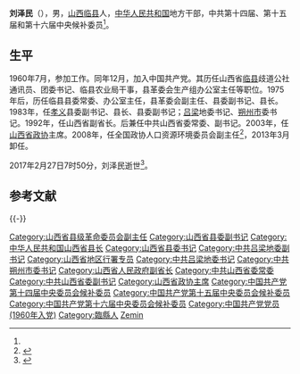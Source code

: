 {{Otheruses|other=名为刘泽民的其他人物|劉濟 (成化進士)}}
{{Infobox_officeholder
| name = 刘泽民
| image name = 
| width = 150px
| office             = [[中国人民政治协商会议山西省委员会|中国人民政治协商会议山西省委员会]]主席
| term_start         = 2003年1月
| term_end           = 2008年1月
| predecessor        = [[郑社奎|郑社奎]]
| successor          = [[金银焕|金银焕]]
| Sex = 男 
| party = {{CPC}}
| Native place =
| date of birth = 1944年7月
| date of death = {{death date and age|2017|2|27|1944|7|0}}
| place of birth =[[山西省|山西省]][[临县|临县]]
| place of death = 
| educate =
| past = 
}}
'''刘泽民'''（{{bd|1944年|7月|2017年|2月27日|catIdx=Liu}}），男，[[山西|山西]][[临县|临县]]人，[[中华人民共和国|中华人民共和国]]地方干部，中共第十四届、第十五届和第十六届中央候补委员<ref name=a1/>。

== 生平 ==

1960年7月，参加工作。同年12月，加入中国共产党。其历任山西省[[临县|临县]]歧道公社通讯员、团委书记、临县农业局干事，县革委会生产组办公室主任等职位。1975年后，历任临县县委常委、办公室主任，县革委会副主任、县委副书记、县长。1983年，任[[孝义|孝义]]县委副书记、县长、县委副书记；[[吕梁|吕梁]]地委书记、[[朔州市|朔州市]]委书记。1992年，任山西省副省长。后兼任中共山西省委常委、副书记。2003年，任[[山西省政协|山西省政协]]主席。2008年，任全国政协人口资源环境委员会副主任<ref name="a1">{{cite web | publisher = 新华网 | title = 刘泽民简历 | url = http://news.xinhuanet.com/ziliao/2003-01/16/content_692633.htm | author =  |work=责任编辑：谷玥| date =  | accessdate =2021-05-21  | archive-date = 2007-12-31 | archive-url = https://web.archive.org/web/20071231104311/http://news.xinhuanet.com/ziliao/2003-01/16/content_692633.htm | dead-url = no }}</ref>，2013年3月卸任。

2017年2月27日7时50分，刘泽民逝世<ref>{{cite news|title =山西省政协原主席刘泽民逝世，享年73岁|url =http://www.thepaper.cn/newsDetail_forward_1628998|accessdate =2017-03-02|publisher =澎湃新闻|archive-date =2019-06-05|archive-url =https://web.archive.org/web/20190605162855/http://www.thepaper.cn/newsDetail_forward_1628998|dead-url =no}}</ref>。

== 参考文献 ==
{{reflist}}

{{-}}
{{start box}}
{{s-par|prc-lcppcc}}
{{s-before|[[郑社奎|郑社奎]]}}
{{s-title|[[中国人民政治协商会议山西省委员会|中国人民政治协商会议山西省委员会]]主席|2003年1月—2008年1月}}
{{s-after|[[金银焕|金银焕]]}}
{{s-ppo|cpc}}
{{s-before|[[樊荣枝|樊荣枝]]}}
{{s-title|[[中国共产党吕梁地区委员会|中国共产党吕梁地区委员会]]书记|1988年2月－1990年2月}}
{{s-after|[[王文学_(1940年)|王文学]]}}
{{s-before|[[阎赞尧|阎赞尧]]}}
{{s-title|[[中国共产党朔州市委员会|中国共产党朔州市委员会]][[市委书记|书记]]|1990年2月－1992年7月}}
{{s-after|[[薛军|薛军]]}}
{{end box}}

{{中华人民共和国山西省正职领导人|nocat}}

{{Authority control}}
{{DEFAULTSORT:Liu刘}}
[[Category:山西省县级革命委员会副主任|Category:山西省县级革命委员会副主任]]
[[Category:山西省县委副书记|Category:山西省县委副书记]]
[[Category:中华人民共和国山西省县长|Category:中华人民共和国山西省县长]]
[[Category:山西省县委书记|Category:山西省县委书记]]
[[Category:中共吕梁地委副书记|Category:中共吕梁地委副书记]]
[[Category:山西省地区行署专员|Category:山西省地区行署专员]]
[[Category:中共吕梁地委书记|Category:中共吕梁地委书记]]
[[Category:中共朔州市委书记|Category:中共朔州市委书记]]
[[Category:山西省人民政府副省长|Category:山西省人民政府副省长]]
[[Category:中共山西省委常委|Category:中共山西省委常委]]
[[Category:中共山西省委副书记|Category:中共山西省委副书记]]
[[Category:山西省政协主席|Category:山西省政协主席]]
[[Category:中国共产党第十四届中央委员会候补委员|Category:中国共产党第十四届中央委员会候补委员]]
[[Category:中国共产党第十五届中央委员会候补委员|Category:中国共产党第十五届中央委员会候补委员]]
[[Category:中国共产党第十六届中央委员会候补委员|Category:中国共产党第十六届中央委员会候补委员]]
[[Category:中国共产党党员_(1960年入党)|Category:中国共产党党员 (1960年入党)]]
[[Category:臨縣人|Category:臨縣人]]
[[Category:刘姓|Zemin]]